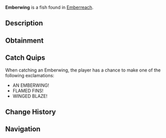{{FishInfobox
|image          = Emberwing.png
|rarity         = Legendary
|sea            = Second Sea
|location       = [[Emberreach]]
|sublocation    = 
|sources        = Fishing Rod
|radar_location = 
|prog_speed     = -53
|xp             = 650
|weather        = Foggy
|time           = Night
|season         = Autumn
|bait           = Ember Berries
|base_weight    = 486
|base_value     = 1365
|weight_range   = 288
|base_chance    = 16
|base_resil     = 32
}}
'''Emberwing''' is a {{Rarity|Legendary}} fish found in [[Emberreach]].

== Description ==
{{Description|A shadowed fish, its fins flaring like wisps of flame.|Bestiary Entry}}

== Obtainment ==
{{Description|Its wings flare in the foggy night’s glow.|Bestiary Hint}}
{{Fish Availability|
Emberreach/Volcano
|top_rods      = 
Steady Rod\370499.3\602280.05;
Frostfire Rod\326379.3\530555.04;
Krampus's Rod\311002.28\546064.28;
Magma Rod\307524.99\531994.68;
North-Star Rod\137468.35\507520.81;
Free Spirit Rod\107133.03\973453.43;
Egg Rod\91217.33\817300.48;
Verdant Shear Rod\87535.13\784308.24;
Blazebringer Rod\86045.84\773261.71;
Great Dreamer Rod\86352.4\766932.95;
Frost Warden Rod\48271.56\500877.66;
Fischmas Rod\48271.56\500877.66;
Resourceful Rod\75703.45\626120.69;
Trident Rod\75430.23\703383.47;
Ethereal Prism Rod\60179.97\553252.56;
Seraphic Rod\59005.43\528684.24;
No-Life Rod\56651.86\528913.44;
Rod Of The Exalted One\55458.77\515479.43;
Rod Of The Forgotten Fang\55086.59\495770.02;
Challenger's Rod\54349.45\505036.4;
Rod Of The Depths\53257.02\485826.4;
Volcanic Rod\50943.58\482483.37;
Depthseeker Rod\50846.92\491118.29;
Zeus Rod\50566.52\478912.29;
Avalanche Rod\50180.81\485654.39
|recommended   = Free Spirit Rod
}}

== Catch Quips ==
When catching an Emberwing, the player has a chance to make one of the following exclamations:
* AN EMBERWING!
* FLAMED FINS!
* WINGED BLAZE!

== Change History ==
{{Change History|{{subst:Current Version}}}}

== Navigation ==
{{Fish Navbox|Emberreach}}